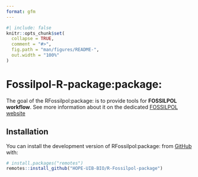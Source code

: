 ```yaml
---
format: gfm
---
```


<!-- README.md is generated from README.qmd. Please edit that file -->

```r
#| include: false
knitr::opts_chunk$set(
  collapse = TRUE,
  comment = "#>",
  fig.path = "man/figures/README-",
  out.width = "100%"
)
```

# Fossilpol-R-package:package:

<!-- badges: start -->
<!-- badges: end -->

The goal of the RFossilpol:package: is to provide tools for **FOSSILPOL workflow**. 
See more information about it on the dedicated [FOSSILPOL website](https://hope-uib-bio.github.io/FOSSILPOL-website/)

## Installation

You can install the development version of RFossilpol:package: from [GitHub](https://github.com/) with:

``` r
# install.packages("remotes")
remotes::install_github("HOPE-UIB-BIO/R-Fossilpol-package")
```
